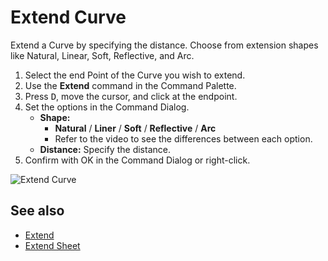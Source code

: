 
# Extend Curve

<Reference shortcut="" command="Extend Curve" button="" />

Extend a Curve by specifying the distance. Choose from extension shapes like Natural, Linear, Soft, Reflective, and Arc.

1. Select the end Point of the Curve you wish to extend.
2. Use the **Extend** command in the Command Palette.
3. Press <kbd>D</kbd>, move the cursor, and click at the endpoint.
4. Set the options in the Command Dialog.
   - **Shape:**
      - **Natural** / **Liner** /  **Soft** /  **Reflective** / **Arc**
      - Refer to the video to see the differences between each option.
   - **Distance:** Specify the distance.
5. Confirm with OK in the Command Dialog or right-click.

![Extend Curve](/img/extend-curve.gif)

## See also
- [Extend](./extend)
- [Extend Sheet](../solid/extend-sheet)










